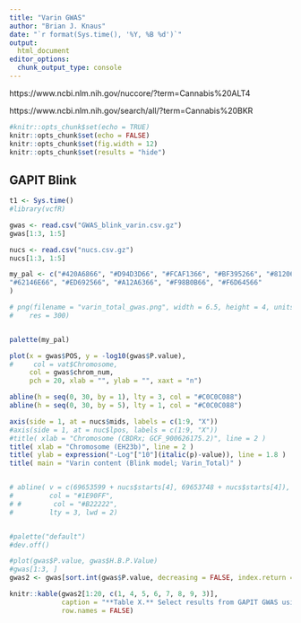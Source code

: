 ```yaml
---
title: "Varin GWAS"
author: "Brian J. Knaus"
date: "`r format(Sys.time(), '%Y, %B %d')`"
output: 
  html_document
editor_options: 
  chunk_output_type: console
---
```




https://www.ncbi.nlm.nih.gov/nuccore/?term=Cannabis%20ALT4

https://www.ncbi.nlm.nih.gov/search/all/?term=Cannabis%20BKR



```r
#knitr::opts_chunk$set(echo = TRUE)
knitr::opts_chunk$set(echo = FALSE)
knitr::opts_chunk$set(fig.width = 12)
knitr::opts_chunk$set(results = "hide")
```


## GAPIT Blink


```r
t1 <- Sys.time()
#library(vcfR)
```


```r
gwas <- read.csv("GWAS_blink_varin.csv.gz")
gwas[1:3, 1:5]
```


```r
nucs <- read.csv("nucs.csv.gz")
nucs[1:3, 1:5]
```



```r
my_pal <- c("#420A6866", "#D94D3D66", "#FCAF1366", "#BF395266", "#81206C66", 
"#62146E66", "#ED692566", "#A12A6366", "#F98B0B66", "#F6D64566"
)
```


```r
# png(filename = "varin_total_gwas.png", width = 6.5, height = 4, units = "in",
#    res = 300)


palette(my_pal)

plot(x = gwas$POS, y = -log10(gwas$P.value), 
#     col = vat$Chromosome,
     col = gwas$chrom_num,
     pch = 20, xlab = "", ylab = "", xaxt = "n")

abline(h = seq(0, 30, by = 1), lty = 3, col = "#C0C0C088")
abline(h = seq(0, 30, by = 5), lty = 1, col = "#C0C0C088")

axis(side = 1, at = nucs$mids, labels = c(1:9, "X"))
#axis(side = 1, at = nuc$lpos, labels = c(1:9, "X"))
#title( xlab = "Chromosome (CBDRx; GCF_900626175.2)", line = 2 )
title( xlab = "Chromosome (EH23b)", line = 2 )
title( ylab = expression("-Log"["10"](italic(p)-value)), line = 1.8 )
title( main = "Varin content (Blink model; Varin_Total)" )


# abline( v = c(69653599 + nucs$starts[4], 69653748 + nucs$starts[4]),
#         col = "#1E90FF",
# #        col = "#B22222",
#         lty = 3, lwd = 2)


#palette("default")
#dev.off()
```




```r
#plot(gwas$P.value, gwas$H.B.P.Value)
#gwas[1:3, ]
gwas2 <- gwas[sort.int(gwas$P.value, decreasing = FALSE, index.return = TRUE)$ix, ]

knitr::kable(gwas2[1:20, c(1, 4, 5, 6, 7, 8, 9, 3)], 
             caption = "**Table X.** Select results from GAPIT GWAS using the Blink model, sorted by P.value.",
             row.names = FALSE)
```



